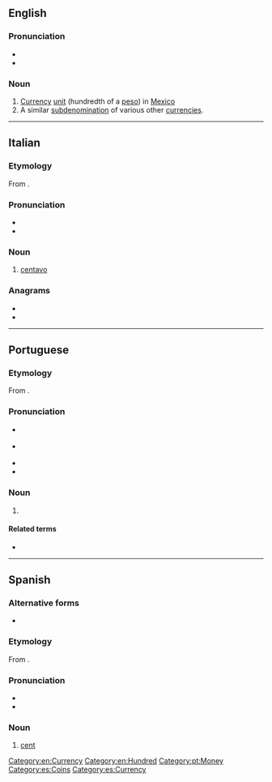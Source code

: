 ==English==
{{wikipedia}}

===Pronunciation===
* {{IPA|/sɛnˈtɑːvoʊ/|lang=en}}
* {{audio|En-ca-centavo.oga|Audio (US)|lang=en}}

===Noun===
{{en-noun}}

# [[currency|Currency]] [[unit]] (hundredth of a [[peso]]) in [[Mexico]]
# A similar [[subdenomination]] of various other [[currencies]].

[[Category:en:Currency]]
[[Category:en:Hundred]]

----

==Italian==

===Etymology===
From {{affix|it|cento|-avo|gloss1=hundred}}.

===Pronunciation===
* {{it-IPA}}
* {{hyph|cen|ta|vo|lang=it}}

===Noun===
{{it-noun|m}}

# [[#English|centavo]]

===Anagrams===
* {{l|it|covante}}
* {{l|it|vocante}}

----

==Portuguese==

===Etymology===
From {{affix|pt|cento|-avo|gloss1=hundred}}.

===Pronunciation===
* {{a|Portugal|Brazil}} {{IPA|/sẽ.ˈta.vu/|lang=pt}}
* {{a|South Brazil}} {{IPA|/sẽ.ˈta.vo/|lang=pt}}
* {{rhymes|avu|lang=pt}}
* {{hyph|cen|ta|vo|lang=pt}}

===Noun===
{{pt-noun|m|s}}

# {{l|en|cent}} {{gloss|a hundredth of several monetary units, including the Brazilian [[real]], the Portuguese [[escudo]], and the Mozambican [[metical]]}}

====Related terms====
* {{l|pt|cêntimo}}

[[Category:pt:Money]]

----

==Spanish==

===Alternative forms===
* {{l|es|ctvo.}}

===Etymology===
From {{affix|es|ciento|-avo|gloss1=hundred}}.

===Pronunciation===
* {{es-IPA}}
* {{hyph|cen|ta|vo|lang=es}}

===Noun===
{{es-noun|m}}

# [[cent]] {{gloss|subunit of currency in US and other countries}}

[[Category:es:Coins]]
[[Category:es:Currency]]
